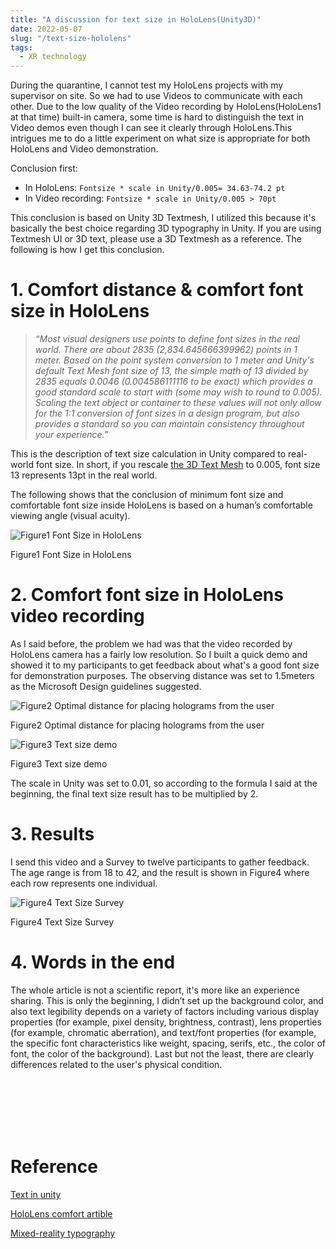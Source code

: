 ```yaml
---
title: "A discussion for text size in HoloLens(Unity3D)"
date: 2022-05-07
slug: "/text-size-hololens"
tags:
  - XR technology
---
```


During the quarantine,  I cannot test my HoloLens projects with my supervisor on site. So we had to use Videos to communicate with each other. Due to the low quality of the Video recording by HoloLens(HoloLens1 at that time) built-in camera, some time is hard to distinguish the text in Video demos even though I can see it clearly through HoloLens.This intrigues me to do a little experiment on what size is appropriate for both HoloLens and Video demonstration.

Conclusion first:

- In HoloLens:  `Fontsize * scale in Unity/0.005= 34.63-74.2 pt`
- In Video recording: `Fontsize * scale in Unity/0.005 > 70pt`

This conclusion is based on Unity 3D Textmesh, I utilized this because it's basically the best choice regarding 3D typography in Unity. If you are using Textmesh UI or 3D text, please use a 3D Textmesh as a reference. The following is how I get this conclusion.

# 1. Comfort distance & comfort font size in HoloLens

> *“Most visual designers use points to define font sizes in the real world. There are about 2835 (2,834.645666399962) points in 1 meter. Based on the point system conversion to 1 meter and Unity's default Text Mesh font size of 13, the simple math of 13 divided by 2835 equals 0.0046 (0.004586111116 to be exact) which provides a good standard scale to start with (some may wish to round to 0.005). Scaling the text object or container to these values will not only allow for the 1:1 conversion of font sizes in a design program, but also provides a standard so you can maintain consistency throughout your experience.”*
> 

This is the description of text size calculation in Unity compared to real-world font size. In short, if you rescale [the 3D Text Mesh](https://docs.unity3d.com/Manual/class-TextMesh.html) to 0.005, font size 13 represents 13pt in the real world.

The following shows that the conclusion of minimum font size and comfortable font size inside HoloLens is based on a human’s comfortable viewing angle (visual acuity).

![Figure1 Font Size in HoloLens](./Font_size_HoloLens.png)

Figure1 Font Size in HoloLens

# 2. Comfort font size in HoloLens video recording

As I said before, the problem we had was that the video recorded by HoloLens camera has a fairly low resolution. So I built a quick demo and showed it to my participants to get feedback about what's a good font size for demonstration purposes. The observing distance was set to 1.5meters as the Microsoft Design guidelines suggested.

![Figure2 Optimal distance for placing holograms from the user](./Hololens_distance.png)

Figure2 Optimal distance for placing holograms from the user

![Figure3 Text size demo](./Text_size.gif)

Figure3 Text size demo

The scale in Unity was set to 0.01, so according to the formula I said at the beginning, the final text size result has to be multiplied by 2.

# 3. Results

I send this video and a Survey to twelve participants to gather feedback. The age range is from 18 to 42, and the result is shown in Figure4 where each row represents one individual.

![Figure4 Text Size Survey](./TextSize_Survey.png)

Figure4 Text Size Survey

# 4. Words in the end

The whole article is not a scientific report, it's more like an experience sharing. This is only the beginning, I didn’t set up the background color, and also text legibility depends on a variety of factors including various display properties (for example, pixel density, brightness, contrast), lens properties (for example, chromatic aberration), and text/font properties (for example, the specific font characteristics like weight, spacing, serifs, etc., the color of font, the color of the background). Last but not the least, there are clearly differences related to the user's physical condition.

<br/>
<br/>
<br/>
<br/>
<br/>

# Reference

[Text in unity](https://docs.microsoft.com/en-us/windows/mixed-reality/text-in-unity)

[HoloLens comfort artible](https://docs.microsoft.com/en-us/windows/mixed-reality/comfort) 

[Mixed-reality typography](https://docs.microsoft.com/en-us/windows/mixed-reality/typography)